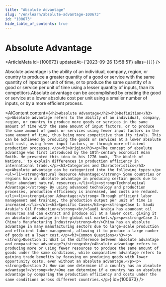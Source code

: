 ```yaml
---
title: "Absolute Advantage"
slug: "/en/learn/absolute-advantage-100673"
id: "100673"
hide_table_of_contents: true
---
```



# Absolute Advantage

<ArticleMeta id={100673} updatedAt={'2023-09-26 13:58:51'} alias={`[]`} />
<div className='border-solid border-b border-t-0 my-4 border-[var(--ifm-color-gray-300)]' />

Absolute advantage is the ability of an individual, company, region, or country to produce a greater quantity of a good or service with the same quantity of inputs per unit of time, or to produce the same quantity of a good or service per unit of time using a lesser quantity of inputs, than its competitors.Absolute advantage can be accomplished by creating the good or service at a lower absolute cost per unit using a smaller number of inputs, or by a more efficient process.

<AIContent content={`<h2>Absolute Advantage</h2><h3>Definition</h3><p>Absolute advantage refers to the ability of an individual, company, region, or country to produce more goods or services in the same amount of time with the same amount of input factors, or to produce the same amount of goods or services using fewer input factors in the same amount of time, thus being more competitive than its rivals. This can be achieved by producing the goods or services at a lower absolute unit cost, using fewer input factors, or through more efficient production processes.</p><h3>Origin</h3><p>The concept of absolute advantage was first introduced by the 18th-century economist Adam Smith. He presented this idea in his 1776 book, 'The Wealth of Nations,' to explain differences in production efficiency in international trade.</p><h3>Categories and Characteristics</h3><p>Absolute advantage can be categorized into the following types:</p><ul><li><strong>Natural Resource Advantage:</strong> Some countries or regions have an absolute advantage in producing certain goods due to their abundant natural resources.</li><li><strong>Technological Advantage:</strong> By using advanced technology and production processes, production efficiency is increased, and costs are reduced.</li><li><strong>Labor Advantage:</strong> Through efficient labor management and training, the production output per unit of time is increased.</li></ul><h3>Specific Cases</h3><p><strong>Case 1: Saudi Arabia's Oil Production</strong><br/>Saudi Arabia has abundant oil resources and can extract and produce oil at a lower cost, giving it an absolute advantage in the global oil market.</p><p><strong>Case 2: China's Manufacturing Industry</strong><br/>China has an absolute advantage in many manufacturing sectors due to large-scale production and efficient labor management, allowing it to produce a large number of goods at a lower cost.</p><h3>Common Questions</h3><p><strong>Question 1: What is the difference between absolute advantage and comparative advantage?</strong><br/>Absolute advantage refers to producing more or using fewer resources to produce the same amount of goods under the same conditions, while comparative advantage refers to gaining trade benefits by focusing on producing goods with lower opportunity costs, even without an absolute advantage.</p><p><strong>Question 2: How can one determine if a country has an absolute advantage?</strong><br/>One can determine if a country has an absolute advantage by comparing the production efficiency and costs under the same conditions across different countries.</p>`} id={100673} />
